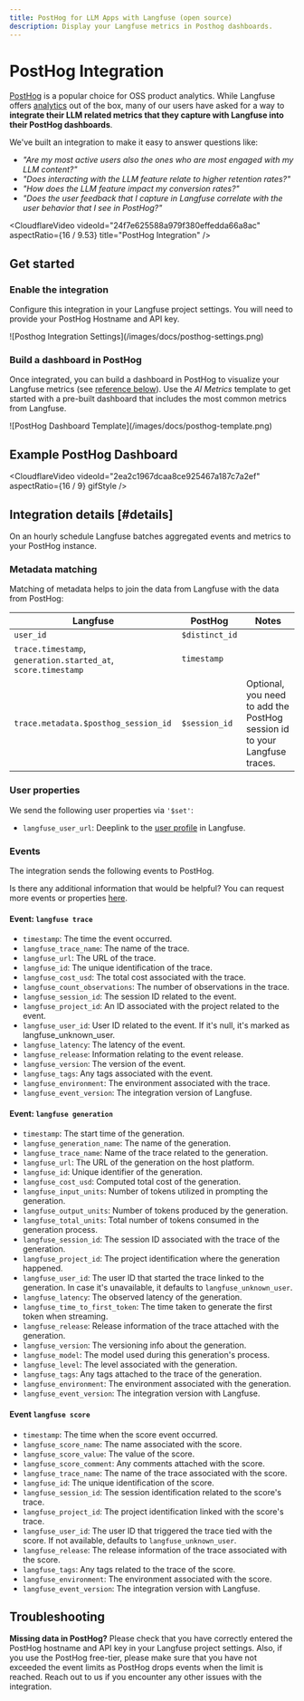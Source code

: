 ```yaml
---
title: PostHog for LLM Apps with Langfuse (open source)
description: Display your Langfuse metrics in Posthog dashboards.
---
```


# PostHog Integration


[PostHog](https://posthog.com) is a popular choice for OSS product analytics. While Langfuse offers [analytics](/docs/analytics) out of the box, many of our users have asked for a way to **integrate their LLM related metrics that they capture with Langfuse into their PostHog dashboards**.

We've built an integration to make it easy to answer questions like:

- _"Are my most active users also the ones who are most engaged with my LLM content?"_
- _"Does interacting with the LLM feature relate to higher retention rates?"_
- _"How does the LLM feature impact my conversion rates?"_
- _"Does the user feedback that I capture in Langfuse correlate with the user behavior that I see in PostHog?"_

<CloudflareVideo
  videoId="24f7e625588a979f380effedda66a8ac"
  aspectRatio={16 / 9.53}
  title="PostHog Integration"
/>

## Get started

<Steps>

### Enable the integration

Configure this integration in your Langfuse project settings. You will need to provide your PostHog Hostname and API key.

<Frame border className="max-w-lg block">
  ![Posthog Integration Settings](/images/docs/posthog-settings.png)
</Frame>

### Build a dashboard in PostHog

Once integrated, you can build a dashboard in PostHog to visualize your Langfuse metrics (see [reference below](#details)). Use the _AI Metrics_ template to get started with a pre-built dashboard that includes the most common metrics from Langfuse.

<Frame border className="max-w-xs block">
  ![PostHog Dashboard Template](/images/docs/posthog-template.png)
</Frame>

</Steps>

## Example PostHog Dashboard

<CloudflareVideo
  videoId="2ea2c1967dcaa8ce925467a187c7a2ef"
  aspectRatio={16 / 9}
  gifStyle
/>

## Integration details [#details]

On an hourly schedule Langfuse batches aggregated events and metrics to your PostHog instance.

### Metadata matching

Matching of metadata helps to join the data from Langfuse with the data from PostHog:

| Langfuse                                                      | PostHog        | Notes                                                                     |
| ------------------------------------------------------------- | -------------- | ------------------------------------------------------------------------- |
| `user_id`                                                     | `$distinct_id` |                                                                           |
| `trace.timestamp`, `generation.started_at`, `score.timestamp` | `timestamp`    |                                                                           |
| `trace.metadata.$posthog_session_id`                          | `$session_id`  | Optional, you need to add the PostHog session id to your Langfuse traces. |

### User properties

We send the following user properties via `'$set'`:

- `langfuse_user_url`: Deeplink to the [user profile](/docs/tracing-features/users) in Langfuse.

### Events

The integration sends the following events to PostHog.

Is there any additional information that would be helpful? You can request more events or properties [here](/ideas).

#### Event: `langfuse trace`

- `timestamp`: The time the event occurred.
- `langfuse_trace_name`: The name of the trace.
- `langfuse_url`: The URL of the trace.
- `langfuse_id`: The unique identification of the trace.
- `langfuse_cost_usd`: The total cost associated with the trace.
- `langfuse_count_observations`: The number of observations in the trace.
- `langfuse_session_id`: The session ID related to the event.
- `langfuse_project_id`: An ID associated with the project related to the event.
- `langfuse_user_id`: User ID related to the event. If it's null, it's marked as langfuse_unknown_user.
- `langfuse_latency`: The latency of the event.
- `langfuse_release`: Information relating to the event release.
- `langfuse_version`: The version of the event.
- `langfuse_tags`: Any tags associated with the event.
- `langfuse_environment`: The environment associated with the trace.
- `langfuse_event_version`: The integration version of Langfuse.

#### Event: `langfuse generation`

- `timestamp`: The start time of the generation.
- `langfuse_generation_name`: The name of the generation.
- `langfuse_trace_name`: Name of the trace related to the generation.
- `langfuse_url`: The URL of the generation on the host platform.
- `langfuse_id`: Unique identifier of the generation.
- `langfuse_cost_usd`: Computed total cost of the generation.
- `langfuse_input_units`: Number of tokens utilized in prompting the generation.
- `langfuse_output_units`: Number of tokens produced by the generation.
- `langfuse_total_units`: Total number of tokens consumed in the generation process.
- `langfuse_session_id`: The session ID associated with the trace of the generation.
- `langfuse_project_id`: The project identification where the generation happened.
- `langfuse_user_id`: The user ID that started the trace linked to the generation. In case it's unavailable, it defaults to `langfuse_unknown_user`.
- `langfuse_latency`: The observed latency of the generation.
- `langfuse_time_to_first_token`: The time taken to generate the first token when streaming.
- `langfuse_release`: Release information of the trace attached with the generation.
- `langfuse_version`: The versioning info about the generation.
- `langfuse_model`: The model used during this generation's process.
- `langfuse_level`: The level associated with the generation.
- `langfuse_tags`: Any tags attached to the trace of the generation.
- `langfuse_environment`: The environment associated with the generation.
- `langfuse_event_version`: The integration version with Langfuse.

#### Event `langfuse score`

- `timestamp`: The time when the score event occurred.
- `langfuse_score_name`: The name associated with the score.
- `langfuse_score_value`: The value of the score.
- `langfuse_score_comment`: Any comments attached with the score.
- `langfuse_trace_name`: The name of the trace associated with the score.
- `langfuse_id`: The unique identification of the score.
- `langfuse_session_id`: The session identification related to the score's trace.
- `langfuse_project_id`: The project identification linked with the score's trace.
- `langfuse_user_id`: The user ID that triggered the trace tied with the score. If not available, defaults to `langfuse_unknown_user`.
- `langfuse_release`: The release information of the trace associated with the score.
- `langfuse_tags`: Any tags related to the trace of the score.
- `langfuse_environment`: The environment associated with the score.
- `langfuse_event_version`: The integration version with Langfuse.

## Troubleshooting

**Missing data in PostHog?** Please check that you have correctly entered the PostHog hostname and API key in your Langfuse project settings. Also, if you use the PostHog free-tier, please make sure that you have not exceeded the event limits as PostHog drops events when the limit is reached. Reach out to us if you encounter any other issues with the integration.
